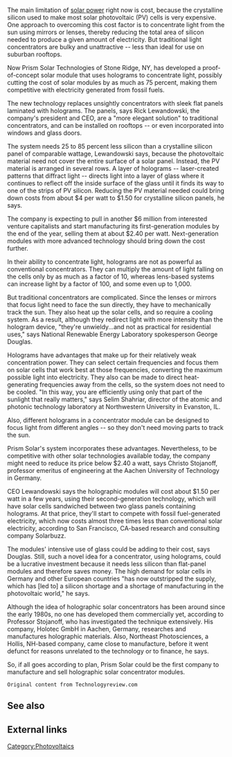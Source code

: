 The main limitation of [[solar power]] right now is cost, because the crystalline silicon used to make most solar photovoltaic (PV) cells is very expensive. One approach to overcoming this cost factor is to concentrate light from the sun using mirrors or lenses, thereby reducing the total area of silicon needed to produce a given amount of electricity. But traditional light concentrators are bulky and unattractive -- less than ideal for use on suburban rooftops. 


Now Prism Solar Technologies of Stone Ridge, NY, has developed a proof-of-concept solar module that uses holograms to concentrate light, possibly cutting the cost of solar modules by as much as 75 percent, making them competitive with electricity generated from fossil fuels. 


The new technology replaces unsightly concentrators with sleek flat panels laminated with holograms. The panels, says Rick Lewandowski, the company's president and CEO, are a "more elegant solution" to traditional concentrators, and can be installed on rooftops -- or even incorporated into windows and glass doors.


The system needs 25 to 85 percent less silicon than a crystalline silicon panel of comparable wattage, Lewandowski says, because the photovoltaic material need not cover the entire surface of a solar panel. Instead, the PV material is arranged in several rows. A layer of holograms -- laser-created patterns that diffract light -- directs light into a layer of glass where it continues to reflect off the inside surface of the glass until it finds its way to one of the strips of PV silicon. Reducing the PV material needed could bring down costs from about $4 per watt to $1.50 for crystalline silicon panels, he says. 


The company is expecting to pull in another $6 million from interested venture capitalists and start manufacturing its first-generation modules by the end of the year, selling them at about $2.40 per watt. Next-generation modules with more advanced technology should bring down the cost further.


In their ability to concentrate light, holograms are not as powerful as conventional concentrators. They can multiply the amount of light falling on the cells only by as much as a factor of 10, whereas lens-based systems can increase light by a factor of 100, and some even up to 1,000. 



But traditional concentrators are complicated. Since the lenses or mirrors that focus light need to face the sun directly, they have to mechanically track the sun. They also heat up the solar cells, and so require a cooling system. As a result, although they redirect light with more intensity than the hologram device, "they're unwieldy...and not as practical for residential uses," says National Renewable Energy Laboratory spokesperson George Douglas. 


Holograms have advantages that make up for their relatively weak concentration power. They can select certain frequencies and focus them on solar cells that work best at those frequencies, converting the maximum possible light into electricity. They also can be made to direct heat-generating frequencies away from the cells, so the system does not need to be cooled. "In this way, you are efficiently using only that part of the sunlight that really matters," says Selim Shahriar, director of the atomic and photonic technology laboratory at Northwestern University in Evanston, IL.


Also, different holograms in a concentrator module can be designed to focus light from different angles -- so they don't need moving parts to track the sun. 


Prism Solar's system incorporates these advantages. Nevertheless, to be competitive with other solar technologies available today, the company might need to reduce its price below $2.40 a watt, says Christo Stojanoff, professor emeritus of engineering at the Aachen University of Technology in Germany. 


CEO Lewandowski says the holographic modules will cost about $1.50 per watt in a few years, using their second-generation technology, which will have solar cells sandwiched between two glass panels containing holograms. At that price, they'll start to compete with fossil fuel-generated electricity, which now costs almost three times less than conventional solar electricity, according to San Francisco, CA-based research and consulting company Solarbuzz.


The modules' intensive use of glass could be adding to their cost, says Douglas. Still, such a novel idea for a concentrator, using holograms, could be a lucrative investment because it needs less silicon than flat-panel modules and therefore saves money. The high demand for solar cells in Germany and other European countries "has now outstripped the supply, which has [led to] a silicon shortage and a shortage of manufacturing in the photovoltaic world," he says.


Although the idea of holographic solar concentrators has been around since the early 1980s, no one has developed them commercially yet, according to Professor Stojanoff, who has investigated the technique extensively. His company, Holotec GmbH in Aachen, Germany, researches and manufactures holographic materials. Also, Northeast Photosciences, a Hollis, NH-based company, came close to manufacture, before it went defunct for reasons unrelated to the technology or to finance, he says. 


So, if all goes according to plan, Prism Solar could be the first company to manufacture and sell holographic solar concentrator modules. 

 Original content from Technologyreview.com 

== See also ==

== External links ==


[[Category:Photovoltaics]]